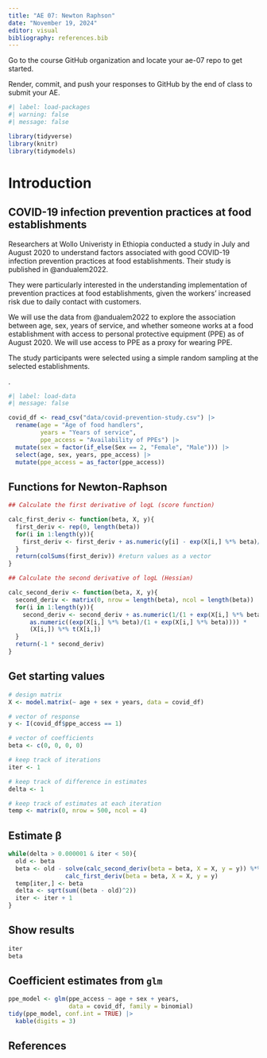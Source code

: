 ```yaml
---
title: "AE 07: Newton Raphson"
date: "November 19, 2024"
editor: visual
bibliography: references.bib
---
```


::: callout-important
Go to the course GitHub organization and locate your ae-07 repo to get started.

Render, commit, and push your responses to GitHub by the end of class to submit your AE.
:::

```r
#| label: load-packages
#| warning: false
#| message: false

library(tidyverse)
library(knitr)
library(tidymodels)
```

# Introduction

## COVID-19 infection prevention practices at food establishments

Researchers at Wollo Univeristy in Ethiopia conducted a study in July and August 2020 to understand factors associated with good COVID-19 infection prevention practices at food establishments. Their study is published in @andualem2022.

They were particularly interested in the understanding implementation of prevention practices at food establishments, given the workers’ increased risk due to daily contact with customers.

We will use the data from @andualem2022 to explore the association between age, sex, years of service, and whether someone works at a food establishment with access to personal protective equipment (PPE) as of August 2020. We will use access to PPE as a proxy for wearing PPE.

The study participants were selected using a simple random sampling at the selected establishments.

.

```r
#| label: load-data
#| message: false

covid_df <- read_csv("data/covid-prevention-study.csv") |>
  rename(age = "Age of food handlers", 
         years = "Years of service", 
         ppe_access = "Availability of PPEs") |>
  mutate(sex = factor(if_else(Sex == 2, "Female", "Male"))) |>
  select(age, sex, years, ppe_access) |>
  mutate(ppe_access = as_factor(ppe_access))

```

## Functions for Newton-Raphson 

```r
## Calculate the first derivative of logL (score function)

calc_first_deriv <- function(beta, X, y){
  first_deriv <- rep(0, length(beta))
  for(i in 1:length(y)){
    first_deriv <- first_deriv + as.numeric(y[i] - exp(X[i,] %*% beta)/(1 + exp(X[i,] %*% beta))) %*% X[i,]
  }
  return(colSums(first_deriv)) #return values as a vector 
}

## Calculate the second derivative of logL (Hessian)

calc_second_deriv <- function(beta, X, y){
  second_deriv <- matrix(0, nrow = length(beta), ncol = length(beta))
  for(i in 1:length(y)){
    second_deriv <- second_deriv + as.numeric(1/(1 + exp(X[i,] %*% beta)))*
      as.numeric((exp(X[i,] %*% beta)/(1 + exp(X[i,] %*% beta)))) * 
      (X[i,]) %*% t(X[i,])
  }
  return(-1 * second_deriv)
}
```

## Get starting values 

```r

# design matrix
X <- model.matrix(~ age + sex + years, data = covid_df)

# vector of response
y <- I(covid_df$ppe_access == 1)

# vector of coefficients
beta <- c(0, 0, 0, 0)

# keep track of iterations
iter <- 1

# keep track of difference in estimates
delta <- 1

# keep track of estimates at each iteration 
temp <- matrix(0, nrow = 500, ncol = 4) 
```

##  Estimate $\boldsymbol{\beta}$ 

```r
while(delta > 0.000001 & iter < 50){
  old <- beta
  beta <- old - solve(calc_second_deriv(beta = beta, X = X, y = y)) %*% 
                calc_first_deriv(beta = beta, X = X, y = y)
  temp[iter,] <- beta
  delta <- sqrt(sum((beta - old)^2))
  iter <- iter + 1
}
```

## Show results 

```r
iter
beta
```

## Coefficient estimates from `glm`

```r
ppe_model <- glm(ppe_access ~ age + sex + years, 
                 data = covid_df, family = binomial)
tidy(ppe_model, conf.int = TRUE) |>
  kable(digits = 3)
```

## References
